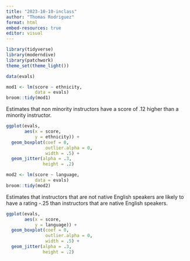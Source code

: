 ```yaml
---
title: "2023-10-10-inclass"
author: "Thomas Rodriguez"
format: html
embed-resources: true
editor: visual
---
```


```r
library(tidyverse)
library(moderndive)
library(patchwork)
theme_set(theme_light())
```

```r
data(evals)
```

```r
mod1 <- lm(score ~ ethnicity,
           data = evals)
broom::tidy(mod1)
```

Estimates that non minority instructors have a score of .12 higher than a minority instructor.

```r
ggplot(evals,
       aes(x = score,
           y = ethnicity)) +
  geom_boxplot(coef = 0,
               outlier.alpha = 0,
               width = .5) +
  geom_jitter(alpha = .3,
              height = .2) 
```

```r
mod2 <- lm(score ~ language,
           data = evals)
broom::tidy(mod2)
```

Estimates that instructors that are not native English speakers are likely to have a rating -.25 than instructors that are native English speakers.

```r
ggplot(evals,
       aes(x = score,
           y = language)) +
  geom_boxplot(coef = 0,
               outlier.alpha = 0,
               width = .5) +
  geom_jitter(alpha = .3,
              height = .2) 
```
